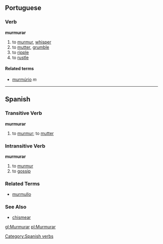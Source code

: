 ==Portuguese==
===Verb===
'''murmurar'''

# to [[murmur]], [[whisper]]
# to [[mutter]], [[grumble]]
# to [[ripple]]
# to [[rustle]]

====Related terms====
*[[murmúrio]] ''m''

----

== Spanish == 
=== Transitive Verb === 
'''murmurar'''
# to [[murmur]]; to [[mutter]]

=== Intransitive Verb ===
'''murmurar'''
# to [[murmur]]
# to [[gossip]]

=== Related Terms ===
*[[murmullo]]

=== See Also ===
*[[chismear]]

{{template:Es:-ar|murmur}}
[[Category:Spanish verbs]]

[[gl:Murmurar]]
[[pl:Murmurar]]